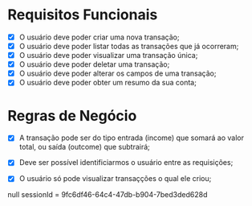 # Requisitos Funcionais

- [x] O usuário deve poder criar uma nova transação;
- [x] O usuário deve poder listar todas as transações que já ocorreram;
- [x] O usuário deve poder visualizar uma transação única;
- [x] O usuário deve poder deletar uma transação;
- [x] O usuário deve poder alterar os campos de uma transação;
- [x] O usuário deve poder obter um resumo da sua conta;

# Regras de Negócio

- [x] A transação pode ser do tipo entrada (income) que somará ao valor total, ou saída (outcome) que subtrairá;
- [x] Deve ser possível identificiarmos o usuário entre as requisições;
- [x] O usuário só pode visualizar transaçções o qual ele criou;



null sessionId = 9fc6df46-64c4-47db-b904-7bed3ded628d